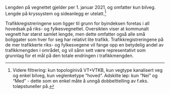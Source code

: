 Lengden på vegnettet gjelder per 1. januar 2021, og omfatter kun bilveg. Lengde på kryssystem og sideanlegg er utelatt.[^2]

[^2]: Videre filtrering: kun topologinivå VT+VTKB, kun vegtype kanalisert veg og enkel bilveg, kun veglenketype "hoved". Adskilte løp: kun "Nei" og "Med" - dette som en enkel måte å unngå dobbelttelling av f.eks. toløpstuneller på.

Trafikkregistreringene som ligger til grunn for byindeksen foretas i all hovedsak på riks- og fylkesvegnettet. Oversikten viser at kommunalt vegnett har størst samlet lengde, men dette omfatter også alle små boliggater som hver for seg har relativt lite trafikk. Trafikkregistreringene på de mer trafikkerte riks- og fylkesvegene vil fange opp en betydelig andel av trafikkmengden i området, og vil sånn sett være representativt som grunnlag for et mål på den totale endringen i trafikkmengden.